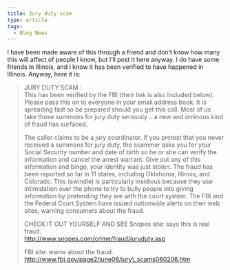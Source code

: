 ```yaml
---
title: Jury duty scam
type: article
tags:
  - Blog News
---
```


I have been made aware of this through a friend and don’t know how many this will affect of people I know, but I’ll post it here anyway. I do have some friends in Illinois, and I know it has been verified to have happened in Illinois. Anyway, here it is:

> JURY DUTY SCAM :  
> This has been verified by the FBI (their link is also included below). Please pass this on to everyone in your email address book. It is spreading fast so be prepared should you get this call. Most of us take those summons for jury duty seriously .. a new and ominous kind of fraud has surfaced.
> 
> The caller claims to be a jury coordinator. If you protest that you never received a summons for jury duty, the scammer asks you for your Social Security number and date of birth so he or she can verify the information and cancel the arrest warrant. Give out any of this information and bingo, your identity was just stolen. The fraud has been reported so far in 11 states, including Oklahoma, Illinois, and Colorado. This (swindle) is particularly insidious because they use intimidation over the phone to try to bully people into giving information by pretending they are with the court system. The FBI and the Federal Court System have issued nationwide alerts on their web sites, warning consumers about the fraud.
> 
> CHECK IT OUT YOURSELF AND SEE Snopes site: says this is real fraud.  
> http://www.snopes.com/crime/fraud/juryduty.asp
> 
> FBI site: warns about the fraud.  
> http://www.fbi.gov/page2/june06/jury\_scams060206.htm
